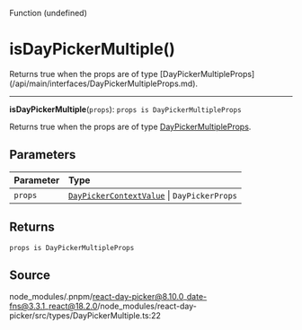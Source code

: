 <SectionTitle>Function (undefined)</SectionTitle>

# isDayPickerMultiple()

<Description>
Returns true when the props are of type [DayPickerMultipleProps](/api/main/interfaces/DayPickerMultipleProps.md).
</Description>

---

<a id="undefined" name="undefined"></a>

<SignatureMemberIdentifier>**isDayPickerMultiple**(`props`): `props is DayPickerMultipleProps`</SignatureMemberIdentifier>

Returns true when the props are of type [DayPickerMultipleProps](/api/main/interfaces/DayPickerMultipleProps.md).

## Parameters

| Parameter | Type |
| :------ | :------ |
| `props` | [`DayPickerContextValue`](/api/main/interfaces/DayPickerContextValue.md) \| `DayPickerProps` |

## Returns

`props is DayPickerMultipleProps`

## Source

node\_modules/.pnpm/react-day-picker@8.10.0\_date-fns@3.3.1\_react@18.2.0/node\_modules/react-day-picker/src/types/DayPickerMultiple.ts:22
